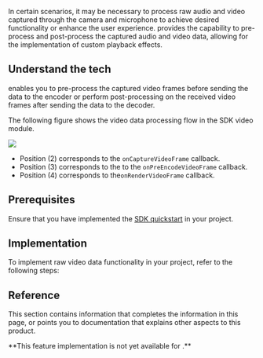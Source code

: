 
In certain scenarios, it may be necessary to process raw audio and video captured through the camera and microphone to achieve desired functionality or enhance the user experience. <Vpd k="SDK" /> provides the capability to pre-process and post-process the captured audio and video data, allowing for the implementation of custom playback effects.

<PlatformWrapper platform="android, ios, macos, windows">

## Understand the tech

<Vpd k="SDK" /> enables you to pre-process the captured video frames before sending the data to the encoder or perform post-processing on the received video frames after sending the data to the decoder.

The following figure shows the video data processing flow in the SDK video module.

![](/images/video-sdk/video-module.png)

* Position (2) corresponds to the `onCaptureVideoFrame` callback.
* Position (3) corresponds to the to the `onPreEncodeVideoFrame` callback.
* Position (4) corresponds to the`onRenderVideoFrame` callback.

## Prerequisites

Ensure that you have implemented the [SDK quickstart](../../video-calling/get-started/get-started-sdk) in your project.

## Implementation

To implement raw video data functionality in your project, refer to the following steps:

<ProjectImplement/>

## Reference

This section contains information that completes the information in this page, or points you to documentation that explains other aspects to this product.
<Reference/>

</PlatformWrapper>

<PlatformWrapper notAllowed="android, ios, macos, windows">
**This feature implementation is not yet available for <Vpl k="NAME" />.**
</PlatformWrapper>